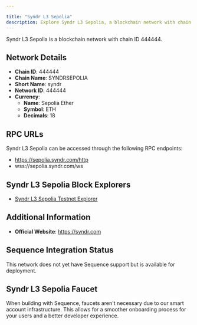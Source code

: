 ```yaml
---

title: "Syndr L3 Sepolia"
description: Explore Syndr L3 Sepolia, a blockchain network with chain ID 444444. Learn about its native currency, Sepolia Ether, and how to interact with the network.
---
```




Syndr L3 Sepolia is a blockchain network with chain ID 444444.

## Network Details

- **Chain ID**: 444444
- **Chain Name**: SYNDRSEPOLIA
- **Short Name**: syndr
- **Network ID**: 444444
- **Currency**: 
  - **Name**: Sepolia Ether
  - **Symbol**: ETH
  - **Decimals**: 18

## RPC URLs

Syndr L3 Sepolia can be accessed through the following RPC endpoints:

- https://sepolia.syndr.com/http
- wss://sepolia.syndr.com/ws

## Syndr L3 Sepolia Block Explorers

- [Syndr L3 Sepolia Testnet Explorer](https://sepolia-explorer.syndr.com)

## Additional Information

- **Official Website**: https://syndr.com

## Sequence Integration Status

This network does not yet have Sequence support but is available for deployment.

## Syndr L3 Sepolia Faucet

When building with Sequence, faucets aren't necessary due to our smart account infrastructure. This allows for a smoother onboarding process for your users and a better developer experience.
